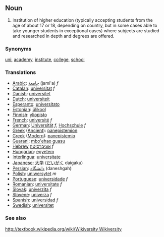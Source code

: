 ==Noun==

#Institution of higher education (typically accepting students from the age of about 17 or 18, depending on country, but in some cases able to take younger students in exceptional cases) where subjects are studied and researched in depth and degrees are offered.

===Synonyms===

[[uni]], [[academy]], [[institute]], [[college]], [[school]]

===Translations===
*[[Arabic]]: [[جامعة]] (jami'a) ''f''
*[[Catalan]]: [[universitat]] ''f''
*[[Danish]]: [[universitet]]
*[[Dutch]]: [[universiteit]]
*[[Esperanto]]: [[universitato]]
*[[Estonian]]: [[ülikool]]
*[[Finnish]]: [[yliopisto]]
*[[French]]: [[université]] ''f''
*[[German]]: [[Universität]] ''f'', [[Hochschule]] ''f''
*[[Greek]] ([[Ancient]]): [[panepistemion]]
*[[Greek]] ([[Modern]]): [[panepistemio]]
*[[Guarani]]: [[mbo'ehao guasu]]
*[[Hebrew]] [[אוניברסיטה]] ''f''
*[[Hungarian]]: [[egyetem]] 
*[[Interlingua]]: [[universitate]]
*[[Japanese]]: [[大学]] ([[だいがく]] daigaku)
*[[Persian]]: [[دانشگاه]] (daneshgah)
*[[Polish]]: [[uniwersytet]] ''m''
*[[Portuguese]]: [[universidade]] ''f''
*[[Romanian]]: [[universitate]] ''f''
*[[Slovak]]: [[univerzita]] ''f''
*[[Slovene]]: [[univerza]] ''f''
*[[Spanish]]: [[universidad]] ''f''
*[[Swedish]]: [[universitet]]

===See also===

[[http://textbook.wikipedia.org/wiki/Wikiversity Wikiversity]]